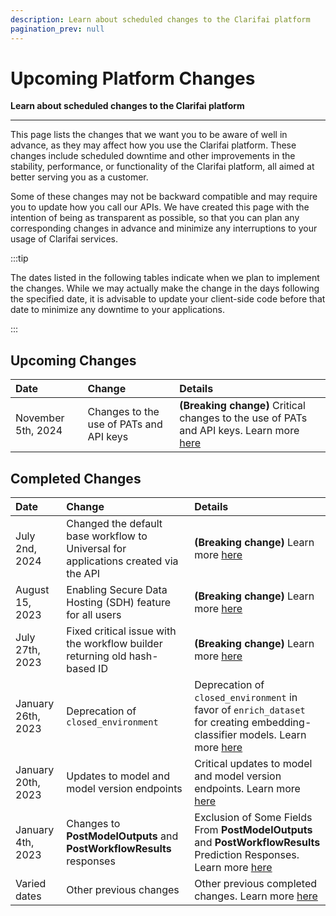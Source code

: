 ```yaml
---
description: Learn about scheduled changes to the Clarifai platform
pagination_prev: null
---
```


# Upcoming Platform Changes

**Learn about scheduled changes to the Clarifai platform**
<hr />

This page lists the changes that we want you to be aware of well in advance, as they may affect how you use the Clarifai platform. These changes include scheduled downtime and other improvements in the stability, performance, or functionality of the Clarifai platform, all aimed at better serving you as a customer.

Some of these changes may not be backward compatible and may require you to update how you call our APIs. We have created this page with the intention of being as transparent as possible, so that you can plan any corresponding changes in advance and minimize any interruptions to your usage of Clarifai services.

:::tip

The dates listed in the following tables indicate when we plan to implement the changes. While we may actually make the change in the days following the specified date, it is advisable to update your client-side code before that date to minimize any downtime to your applications.

:::

## Upcoming Changes

| Date | Change | Details |
| :--- | :--- | :--- |
|  November 5th, 2024   | Changes to the use of PATs and API keys   | **(Breaking change)**  Critical changes to the use of PATs and API keys. Learn more [here](./pat-api-keys) |

## Completed Changes

| Date | Change | Details |
| :--- | :--- | :--- |
| July 2nd, 2024 | Changed the default base workflow to Universal for applications created via the API | **(Breaking change)** Learn more [here](https://docs.clarifai.com/product-updates/changelog/release106#base-workflow) |
| August 15, 2023 | Enabling Secure Data Hosting (SDH) feature for all users | **(Breaking change)** Learn more [here](./secure-data-hosting) |
| July 27th, 2023 | Fixed critical issue with the workflow builder returning old hash-based ID | **(Breaking change)** Learn more [here](./workflow-builder-ids) |
| January 26th, 2023   | Deprecation of `closed_environment`| Deprecation of `closed_environment` in favor of `enrich_dataset` for creating embedding-classifier models. Learn more [here](./closed-environment) |
|  January 20th, 2023   | Updates to model and model version endpoints   | Critical updates to model and model version endpoints. Learn more [here](./model-version-endpoints)   |
| January 4th, 2023    | Changes to **PostModelOutputs** and **PostWorkflowResults** responses   | Exclusion of Some Fields From **PostModelOutputs** and **PostWorkflowResults** Prediction Responses. Learn more [here](./postmodeloutputs-responses) |
| Varied dates | Other previous changes  | Other previous completed changes. Learn more [here](./other-previous-changes)  |


